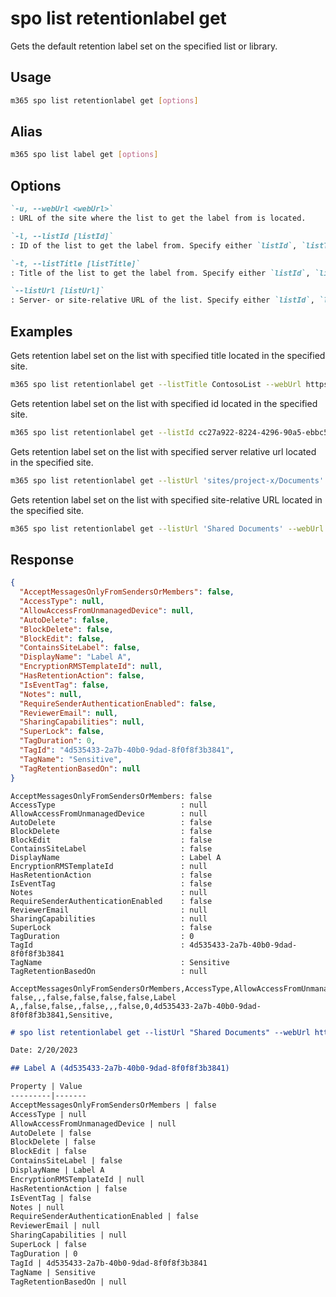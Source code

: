 
# spo list retentionlabel get

Gets the default retention label set on the specified list or library.

## Usage

```sh
m365 spo list retentionlabel get [options]
```

## Alias

```sh
m365 spo list label get [options]
```

## Options

```md defintion-list
`-u, --webUrl <webUrl>`
: URL of the site where the list to get the label from is located.

`-l, --listId [listId]`
: ID of the list to get the label from. Specify either `listId`, `listTitle`, or `listUrl` but not multiple.

`-t, --listTitle [listTitle]`
: Title of the list to get the label from. Specify either `listId`, `listTitle`, or `listUrl` but not multiple.

`--listUrl [listUrl]`
: Server- or site-relative URL of the list. Specify either `listId`, `listTitle`, or `listUrl` but not multiple.
```

<Global />

## Examples

Gets retention label set on the list with specified title located in the specified site.

```sh
m365 spo list retentionlabel get --listTitle ContosoList --webUrl https://contoso.sharepoint.com/sites/project-x
```

Gets retention label set on the list with specified id located in the specified site.

```sh
m365 spo list retentionlabel get --listId cc27a922-8224-4296-90a5-ebbc54da2e85 --webUrl https://contoso.sharepoint.com/sites/project-x
```

Gets retention label set on the list with specified server relative url located in the specified site.

```sh
m365 spo list retentionlabel get --listUrl 'sites/project-x/Documents' --webUrl https://contoso.sharepoint.com/sites/project-x
```

Gets retention label set on the list with specified site-relative URL located in the specified site.

```sh
m365 spo list retentionlabel get --listUrl 'Shared Documents' --webUrl https://contoso.sharepoint.com/sites/project-x
```

## Response

<Tabs>
  <TabItem value="json" label="JSON">

  ```json
  {
    "AcceptMessagesOnlyFromSendersOrMembers": false,
    "AccessType": null,
    "AllowAccessFromUnmanagedDevice": null,
    "AutoDelete": false,
    "BlockDelete": false,
    "BlockEdit": false,
    "ContainsSiteLabel": false,
    "DisplayName": "Label A",
    "EncryptionRMSTemplateId": null,
    "HasRetentionAction": false,
    "IsEventTag": false,
    "Notes": null,
    "RequireSenderAuthenticationEnabled": false,
    "ReviewerEmail": null,
    "SharingCapabilities": null,
    "SuperLock": false,
    "TagDuration": 0,
    "TagId": "4d535433-2a7b-40b0-9dad-8f0f8f3b3841",
    "TagName": "Sensitive",
    "TagRetentionBasedOn": null
  }
  ```

  </TabItem>
  <TabItem value="text" label="Text">

  ```text
  AcceptMessagesOnlyFromSendersOrMembers: false
  AccessType                            : null
  AllowAccessFromUnmanagedDevice        : null
  AutoDelete                            : false
  BlockDelete                           : false
  BlockEdit                             : false
  ContainsSiteLabel                     : false
  DisplayName                           : Label A
  EncryptionRMSTemplateId               : null
  HasRetentionAction                    : false
  IsEventTag                            : false
  Notes                                 : null
  RequireSenderAuthenticationEnabled    : false
  ReviewerEmail                         : null
  SharingCapabilities                   : null
  SuperLock                             : false
  TagDuration                           : 0
  TagId                                 : 4d535433-2a7b-40b0-9dad-8f0f8f3b3841
  TagName                               : Sensitive
  TagRetentionBasedOn                   : null
  ```

  </TabItem>
  <TabItem value="csv" label="CSV">

  ```csv
  AcceptMessagesOnlyFromSendersOrMembers,AccessType,AllowAccessFromUnmanagedDevice,AutoDelete,BlockDelete,BlockEdit,ContainsSiteLabel,DisplayName,EncryptionRMSTemplateId,HasRetentionAction,IsEventTag,Notes,RequireSenderAuthenticationEnabled,ReviewerEmail,SharingCapabilities,SuperLock,TagDuration,TagId,TagName,TagRetentionBasedOn
  false,,,false,false,false,false,Label A,,false,false,,false,,,false,0,4d535433-2a7b-40b0-9dad-8f0f8f3b3841,Sensitive,
  ```

  </TabItem>
  <TabItem value="md" label="Markdown">

  ```md
  # spo list retentionlabel get --listUrl "Shared Documents" --webUrl https://contoso.sharepoint.com/sites/project-x

  Date: 2/20/2023

  ## Label A (4d535433-2a7b-40b0-9dad-8f0f8f3b3841)

  Property | Value
  ---------|-------
  AcceptMessagesOnlyFromSendersOrMembers | false
  AccessType | null
  AllowAccessFromUnmanagedDevice | null
  AutoDelete | false
  BlockDelete | false
  BlockEdit | false
  ContainsSiteLabel | false
  DisplayName | Label A
  EncryptionRMSTemplateId | null
  HasRetentionAction | false
  IsEventTag | false
  Notes | null
  RequireSenderAuthenticationEnabled | false
  ReviewerEmail | null
  SharingCapabilities | null
  SuperLock | false
  TagDuration | 0
  TagId | 4d535433-2a7b-40b0-9dad-8f0f8f3b3841
  TagName | Sensitive
  TagRetentionBasedOn | null
  ```

  </TabItem>
</Tabs>
